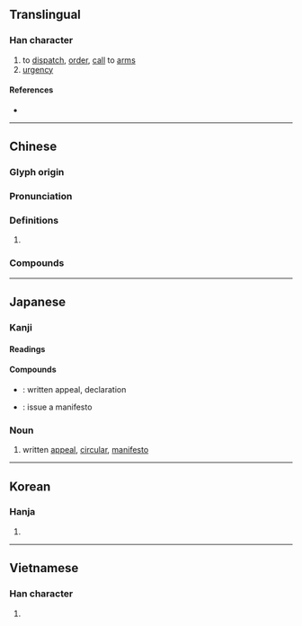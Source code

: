 {{character info/new}}
==Translingual==

===Han character===
{{Han char|rn=75|rad=木|as=13|sn=17|four=48940|canj=DHSK|ids=⿰木敫}}

# to [[dispatch]], [[order]], [[call]] to [[arm]]s
# [[urgency]]

====References====
* {{Han ref|kx=0556.070|dkj=15639|dj=0945.270|hdz=21302.140|uh=6A84|ud=27268|bh=C0CA|bd=49354}}

----

==Chinese==
{{zh-forms}}

===Glyph origin===
{{Han etym}}

===Pronunciation===
{{zh-pron
|m=xí
|c=hat6
|mn=he̍k
|mc=y
|oc=y
|ma=
|cat=v,n
}}

===Definitions===
{{zh-hanzi}}

# {{rfdef|lang=zh}}

===Compounds===
{{zh-der|檄文|傳檄|移檄|千里移檄|傳檄而定|奉檄|檄召|檄書|捧檄|檄糴|毛義捧檄|馳檄|草檄|羽檄飛馳|羽檄|飛書馳檄|馬頭草檄|飛書走檄|羽檄交馳}}

----

==Japanese==

===Kanji===
{{ja-kanji|grade=|rs=木13}}

====Readings====
{{ja-readings
|on=げき, けき
|kun=ふれぶみ-
}}

====Compounds====
* {{ja-r|檄文|げきぶん}}: written appeal, declaration
* {{ja-r|檄を飛ばす|げき を とばす}}: issue a manifesto

===Noun===
{{ja-noun|げき}}

# written [[appeal]], [[circular]], [[manifesto]]

----

==Korean==

===Hanja===
{{ko-hanja|hangeul=격|eumhun=|rv=gyeok|mr=kyŏk|y=kyek}}

# {{defn|lang=ko|sort=木13}}

----

==Vietnamese==

===Han character===
{{vi-readings|rs=木13|hanviet=hịch}}

# {{defn|lang=vi|sort=木13}}